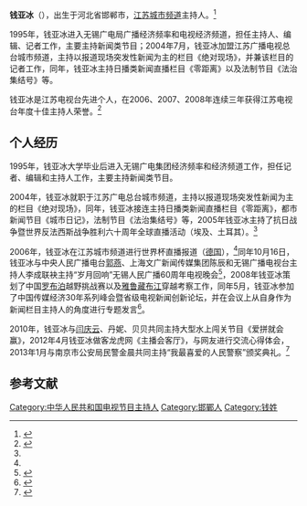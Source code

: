 '''钱亚冰'''（{{bd|1974年|7月8日|}}），出生于河北省邯郸市，[[江苏城市频道|江苏城市频道]]主持人。<ref name=":0">{{Cite web|url = http://cms41503.jsbc.com/jscity/jz/28390.shtml|title = 主持人 钱亚冰|accessdate = 2015-12-23|author = |date = 2006-09-14|publisher = |archive-date = 2016-01-30|archive-url = https://web.archive.org/web/20160130105027/http://cms41503.jsbc.com/jscity/jz/28390.shtml|dead-url = yes}}</ref> 

1995年，钱亚冰进入无锡广电局广播经济频率和电视经济频道，担任主持人、编辑、记者工作，主要主持新闻类节目；2004年7月，钱亚冰加盟江苏广播电视总台城市频道，主持以报道现场突发性新闻为主的栏目《绝对现场》，并兼该栏目的记者工作，同年，钱亚冰主持日播类新闻直播栏目《零距离》以及法制节目《法治集结号》等。 

钱亚冰是江苏电视台先进个人，在2006、2007、2008年连续三年获得江苏电视台年度十佳主持人荣誉。<ref>{{Cite web|url = http://www.jstv.com/n/jsbcco/zcr/cs/201006/t20100630_140506.shtml|title = 亚冰|accessdate = 2015-12-23|author = |date = |publisher = |archive-date = 2019-01-31|archive-url = https://web.archive.org/web/20190131075827/http://www.jstv.com/n/jsbcco/zcr/cs/201006/t20100630_140506.shtml|dead-url = no}}</ref>

== 个人经历 ==
1995年，钱亚冰大学毕业后进入无锡广电集团经济频率和经济频道工作，担任记者、编辑和主持人工作，主要主持新闻类节目。

2004年，钱亚冰就职于江苏广电总台城市频道，主持以报道现场突发性新闻为主的栏目《绝对现场》，同年，钱亚冰接连主持日播类新闻直播栏目《零距离》，都市新闻节目《城市日记》，法制节目《法治集结号》等，2005年钱亚冰主持了抗日战争暨世界反法西斯战争胜利六十周年全球直播活动（埃及、土耳其）。<ref name=":0" />

2006年，钱亚冰在江苏城市频道进行世界杯直播报道（[[德国|德国]]），<ref name=":0" />同年10月16日，钱亚冰与中央人民广播电台[[郭燕|郭燕]]、上海文广新闻传媒集团陈辰和无锡广播电视台主持人李成联袂主持“岁月回响”无锡人民广播60周年电视晚会<ref>{{Cite web|url = http://btv.thmz.com/col277/2009/10/2009-10-16637882.html|title = “岁月回响”庆祝无锡人民广播60周年|accessdate = 2015-12-23|author = |date = |publisher = |deadurl = yes|archiveurl = https://web.archive.org/web/20160130143512/http://btv.thmz.com/col277/2009/10/2009-10-16637882.html|archivedate = 2016-01-30}}</ref>，2008年钱亚冰策划了中国[[罗布泊|罗布泊]]越野挑战赛以及[[雅鲁藏布江|雅鲁藏布江]]穿越考察工作，同年5月，钱亚冰参加了中国传媒经济30年系列峰会暨省级电视新闻创新论坛，并在会议上从自身作为新闻栏目主持人的角度进行专题发言<ref>{{Cite web|url = http://media.people.com.cn/GB/7425470.html|title = 中国传媒经济30年系列峰会 省级电视新闻创新论坛 (7)|accessdate = 2015-12-23|author = |date = |publisher = |archive-date = 2016-03-04|archive-url = https://web.archive.org/web/20160304085611/http://media.people.com.cn/GB/7425470.html|dead-url = no}}</ref>。

2010年，钱亚冰与[[闫庆云|闫庆云]]、丹妮、贝贝共同主持大型水上闯关节目《爱拼就会赢》，2012年4月钱亚冰做客龙虎网《主播会客厅》，与网友进行交流心得体会，2013年1月与南京市公安局民警金晨共同主持“我最喜爱的人民警察”颁奖典礼。<ref>{{Cite news|url = http://roll.sohu.com/20130125/n364587567.shtml|title = 我最喜爱的人民警察颁奖典礼28日举行|last = |first = |date = |work = |accessdate = |archive-date = 2016-03-05|archive-url = https://web.archive.org/web/20160305081958/http://roll.sohu.com/20130125/n364587567.shtml|dead-url = no}}</ref>

==参考文献==
{{reflist}}

[[Category:中华人民共和国电视节目主持人|Category:中华人民共和国电视节目主持人]]
[[Category:邯鄲人|Category:邯鄲人]]
[[Category:钱姓|Category:钱姓]]